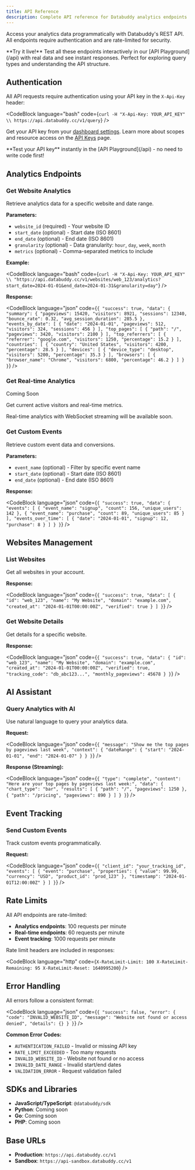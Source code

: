 ```yaml
---
title: API Reference
description: Complete API reference for Databuddy analytics endpoints
---
```


Access your analytics data programmatically with Databuddy's REST API. All endpoints require authentication and are rate-limited for security.


<Callout type="info">
  **Try it live!** Test all these endpoints interactively in our [API
  Playground](/api) with real data and see instant responses. Perfect for
  exploring query types and understanding the API structure.
</Callout>

## Authentication

All API requests require authentication using your API key in the `X-Api-Key` header:

<CodeBlock 
  language="bash"
  code={`curl -H "X-Api-Key: YOUR_API_KEY" \\
  https://api.databuddy.cc/v1/query`}
/>

Get your API key from your [dashboard settings](https://app.databuddy.cc/settings/api). Learn more about scopes and resource access on the [API Keys](/docs/api-keys) page.

<Callout type="tip">
  **Test your API key** instantly in the [API Playground](/api) - no need to
  write code first!
</Callout>

## Analytics Endpoints

### Get Website Analytics

Retrieve analytics data for a specific website and date range.

<CodeBlock 
  language="http"
  code="GET /v1/websites/{website_id}/analytics"
/>

**Parameters:**

- `website_id` (required) - Your website ID
- `start_date` (optional) - Start date (ISO 8601)
- `end_date` (optional) - End date (ISO 8601)
- `granularity` (optional) - Data granularity: `hour`, `day`, `week`, `month`
- `metrics` (optional) - Comma-separated metrics to include

**Example:**

<CodeBlock 
  language="bash"
  code={`curl -H "X-Api-Key: YOUR_API_KEY" \\
  "https://api.databuddy.cc/v1/websites/web_123/analytics?start_date=2024-01-01&end_date=2024-01-31&granularity=day"`}
/>

**Response:**

<CodeBlock 
  language="json"
  code={`{
  "success": true,
  "data": {
    "summary": {
      "pageviews": 15420,
      "visitors": 8921,
      "sessions": 12340,
      "bounce_rate": 0.32,
      "avg_session_duration": 285.5
    },
    "events_by_date": [
      {
        "date": "2024-01-01",
        "pageviews": 512,
        "visitors": 324,
        "sessions": 456
      }
    ],
    "top_pages": [
      {
        "path": "/",
        "pageviews": 3420,
        "visitors": 2100
      }
    ],
    "top_referrers": [
      {
        "referrer": "google.com",
        "visitors": 1250,
        "percentage": 15.2
      }
    ],
    "countries": [
      {
        "country": "United States",
        "visitors": 4200,
        "percentage": 28.5
      }
    ],
    "devices": [
      {
        "device_type": "desktop",
        "visitors": 5200,
        "percentage": 35.3
      }
    ],
    "browsers": [
      {
        "browser_name": "Chrome",
        "visitors": 6800,
        "percentage": 46.2
      }
    ]
  }
}`}
/>

### Get Real-time Analytics

<div className="flex items-center gap-2 mb-4">
  <span className="bg-amber-600/20 text-amber-400 py-1 px-2 rounded text-sm font-medium">
    Coming Soon
  </span>
</div>

Get current active visitors and real-time metrics.

<CodeBlock 
  language="http"
  code="GET /v1/websites/{website_id}/realtime"
/>

Real-time analytics with WebSocket streaming will be available soon.

### Get Custom Events

Retrieve custom event data and conversions.

<CodeBlock 
  language="http"
  code="GET /v1/websites/{website_id}/events"
/>

**Parameters:**

- `event_name` (optional) - Filter by specific event name
- `start_date` (optional) - Start date (ISO 8601)
- `end_date` (optional) - End date (ISO 8601)

**Response:**

<CodeBlock 
  language="json"
  code={`{
  "success": true,
  "data": {
    "events": [
      {
        "event_name": "signup",
        "count": 156,
        "unique_users": 142
      },
      {
        "event_name": "purchase",
        "count": 89,
        "unique_users": 85
      }
    ],
    "events_over_time": [
      {
        "date": "2024-01-01",
        "signup": 12,
        "purchase": 8
      }
    ]
  }
}`}
/>

## Websites Management

### List Websites

Get all websites in your account.

<CodeBlock 
  language="http"
  code="GET /v1/websites"
/>

**Response:**

<CodeBlock 
  language="json"
  code={`{
  "success": true,
  "data": [
    {
      "id": "web_123",
      "name": "My Website",
      "domain": "example.com",
      "created_at": "2024-01-01T00:00:00Z",
      "verified": true
    }
  ]
}`}
/>

### Get Website Details

Get details for a specific website.

<CodeBlock 
  language="http"
  code="GET /v1/websites/{website_id}"
/>

**Response:**

<CodeBlock 
  language="json"
  code={`{
  "success": true,
  "data": {
    "id": "web_123",
    "name": "My Website",
    "domain": "example.com",
    "created_at": "2024-01-01T00:00:00Z",
    "verified": true,
    "tracking_code": "db_abc123...",
    "monthly_pageviews": 45678
  }
}`}
/>

## AI Assistant

### Query Analytics with AI

Use natural language to query your analytics data.

<CodeBlock 
  language="http"
  code="POST /v1/websites/{website_id}/assistant/chat"
/>

**Request:**

<CodeBlock 
  language="json"
  code={`{
  "message": "Show me the top pages by pageviews last week",
  "context": {
    "dateRange": {
      "start": "2024-01-01",
      "end": "2024-01-07"
    }
  }
}`}
/>

**Response (Streaming):**

<CodeBlock 
  language="json"
  code={`{
  "type": "complete",
  "content": "Here are your top pages by pageviews last week:",
  "data": {
    "chart_type": "bar",
    "results": [
      {
        "path": "/",
        "pageviews": 1250
      },
      {
        "path": "/pricing",
        "pageviews": 890
      }
    ]
  }
}`}
/>

## Event Tracking

### Send Custom Events

Track custom events programmatically.

<CodeBlock 
  language="http"
  code="POST /v1/track"
/>

**Request:**

<CodeBlock 
  language="json"
  code={`{
  "client_id": "your_tracking_id",
  "events": [
    {
      "event": "purchase",
      "properties": {
        "value": 99.99,
        "currency": "USD",
        "product_id": "prod_123"
      },
      "timestamp": "2024-01-01T12:00:00Z"
    }
  ]
}`}
/>

## Rate Limits

All API endpoints are rate-limited:

- **Analytics endpoints**: 100 requests per minute
- **Real-time endpoints**: 60 requests per minute
- **Event tracking**: 1000 requests per minute

Rate limit headers are included in responses:

<CodeBlock 
  language="http"
  code={`X-RateLimit-Limit: 100
X-RateLimit-Remaining: 95
X-RateLimit-Reset: 1640995200`}
/>

## Error Handling

All errors follow a consistent format:

<CodeBlock 
  language="json"
  code={`{
  "success": false,
  "error": {
    "code": "INVALID_WEBSITE_ID",
    "message": "Website not found or access denied",
    "details": {}
  }
}`}
/>

**Common Error Codes:**

- `AUTHENTICATION_FAILED` - Invalid or missing API key
- `RATE_LIMIT_EXCEEDED` - Too many requests
- `INVALID_WEBSITE_ID` - Website not found or no access
- `INVALID_DATE_RANGE` - Invalid start/end dates
- `VALIDATION_ERROR` - Request validation failed

## SDKs and Libraries

- **JavaScript/TypeScript**: `@databuddy/sdk`
- **Python**: Coming soon
- **Go**: Coming soon
- **PHP**: Coming soon

## Base URLs

- **Production**: `https://api.databuddy.cc/v1`
- **Sandbox**: `https://api-sandbox.databuddy.cc/v1`
